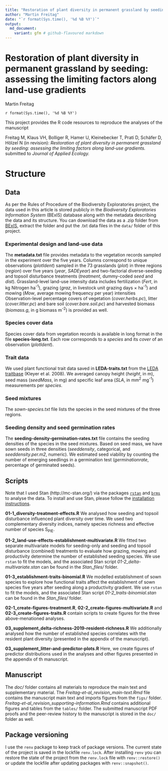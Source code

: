 ```yaml
---
title: "Restoration of plant diversity in permanent grassland by seeding: assessing the limiting factors along land-use gradients"
author: "Martin Freitag"
date: "`r format(Sys.time(), '%d %B %Y')`"
output:
  md_document:
    variant: gfm # github-flavoured markdown
---
```


<!-- README.md is generated from README.Rmd. Please edit that file -->

# Restoration of plant diversity in permanent grassland by seeding: assessing the limiting factors along land-use gradients

Martin Freitag

`r format(Sys.time(), '%d %B %Y')`

This project provides the R code resources to reproduce the analyses of the manuscript

Freitag M, Klaus VH, Bolliger R, Hamer U, Kleinebecker T, Prati D, Schäfer D, Hölzel N (in revision):
*Restoration of plant diversity in permanent grassland by seeding: assessing the limiting factors along land-use gradients.* 
submitted to *Journal of Applied Ecology.*


# Structure

## Data

As per the Rules of Procedure of the Biodiversity Exploratories project,
the data used in this article is stored publicly in the 
*Biodiversity Exploratories Information System* (BExIS) database
along with the metadata describing the data and its structure. 
You can download the data as a .zip folder from [BExIS](https://www.bexis.uni-jena.de/sws/PublicDataLink/Index),
extract the folder and put the .txt data files in the `data/` folder of this project.


### Experimental design and land-use data

The **metadata.txt** file provides metadata to the vegetation records sampled in the experiment over the five years.
Columns correspond to unique observations (*plotIdent*) sampled in
the 73 grasslands (*plot*) in three regions (*region*) over five years (*year*, *SADEyear*)
and two-factorial diverse-seeding and topsoil disturbance treatments
(*treatment*, dummy-coded *seed* and *dist*). 
Grassland-level land-use intensity data includes fertilization (*Fert*, in kg Nitrogen ha^-1^), 
grazing (*graz*, in livestock unit grazing days × ha^-1^) 
and mowing (*Mow*, average mowing frequency per year) intensities
Observation-level percentage covers of vegetation (*cover.herbs.pc*),
litter (*cover.litter.pc*) and bare soil (*cover.bare.soil.pc*) 
and harvested biomass (*biomass.g*, in g biomass m^-2^) is provided as well.

### Species cover data

Species cover data from vegetation records is available in long format
in the file **species-long.txt**. 
Each row corresponds to a *species* and its *cover* of an observation (*plotIdent*).


### Trait data

We used plant functional trait data saved in **LEDA-traits.txt** from the [LEDA traitbase](https://doi.org/10.1111/j.1365-2745.2008.01430.x) (Kleyer et al. 2008). 
We averaged canopy height (*height*, in m), seed mass (*seedMass*, in mg) and
specific leaf area (*SLA*, in mm^2^ mg^-1^) measurements per *species*.


### Seed mixtures

The *sown-species.txt* file lists the species in the seed mixtures of the three regions. 


### Seeding density and seed germination rates

The **seeding-density-germination-rates.txt** file contains the seeding densities
of the species in the seed mixtures. 
Based on seed mass, we have sown seeds in three densities
(*seeddensity*, categorical, and *seeddensity.per.m2*, numeric). 
We estimated seed viability by counting the number of emerging seedlings in a germination test (*germinationrate*, percentage of germinated seeds).


## Scripts

Note that I used Stan (http://mc-stan.org/) via the packages [`rstan`](http://mc-stan.org/rstan/) 
and [`brms`](https://github.com/paul-buerkner/brms) to analyse the data. 
To install and use Stan, please follow the [installation instructions](https://github.com/stan-dev/rstan/wiki/RStan-Getting-Started).

**01-1_diversity-treatment-effects.R** We analysed how seeding and topsoil disturbance 
influenced plant diversity over time.
We used two complementary diversity indices, 
namely species richness and effective number of species S~PIE~. 

**01-2_land-use-effects-establishment-multivariate.R** We fitted two separate 
multivariate models for seeding-only and seeding and topsoil disturbance (combined) 
treatments to evaluate how grazing, mowing and productivity
determine the number of established seeding species. 
We use `rstan` to fit the models, and the associated Stan script
*01-2_delta-multivariate.stan* can be found in the *Stan_files/* folder.

**01-3_establishment-traits-binomial.R** We modelled establishment of sown species
to explore how functional traits affect the establishment of sown species 
five years after seeding along a productivity gradient.
We use `rstan` to fit the models, and the associated 
Stan script *01-2_traits-binomial.stan* can be found in the *Stan_files/* folder.


**02-1_create-figures-treatment.R**, **02-2_create-figures-multivariate.R** and 
**02-3_create-figures-traits.R** contain scripts to create figures for the three
above-menationed analyses.

**03_supplement_delta-richness-2019-resident-richness.R** 
We additionally analysed how the number of established species correlates with
the resident plant diversity (presented in the appendix of the manuscript).

**03_supplement_litter-and-predictor-plots.R** Here, we create figures of 
predictor distributions used in the analyses and other figures 
presented in the appendix of th manuscript.


## Manuscript

The *doc/* folder contains all materials to reproduce the main text and supplementary material.
The *Freitag-et-al_revision_main-text.Rmd* file contains the manuscript main text and imports
figures from the `figs/` folder. 
*Freitag-et-al_revision_supporting-information.Rmd* contains additional figures
and tables from the `tables/` folder.
The submitted manuscript PDF proofs and the peer-review history to the manuscript
is stored in the `doc/` folder as well.


## Package versioning

I use the `renv` package to keep track of package versions.
The current state of the project is saved in the lockfile `renv.lock`.
After installing `renv` you can restore the state of the project from the `renv.lock` file
with `renv::restore()` or update the lockfile after updating packages with `renv::snapshot()`.
